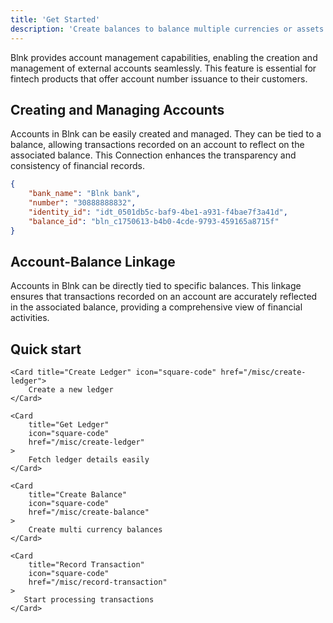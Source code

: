 ```yaml
---
title: 'Get Started'
description: 'Create balances to balance multiple currencies or assets.'
---
```


Blnk provides account management capabilities, enabling the creation and management of external accounts seamlessly. This feature is essential for fintech products that offer account number issuance to their customers.


## Creating and Managing Accounts

Accounts in Blnk can be easily created and managed. They can be tied to a balance, allowing transactions recorded on an account to reflect on the associated balance. This Connection enhances the transparency and consistency of financial records.

```json request
{
    "bank_name": "Blnk bank",
    "number": "30888888832",
    "identity_id": "idt_0501db5c-baf9-4be1-a931-f4bae7f3a41d",
    "balance_id": "bln_c1750613-b4b0-4cde-9793-459165a8715f"
}
```

## Account-Balance Linkage
Accounts in Blnk can be directly tied to specific balances. This linkage ensures that transactions recorded on an account are accurately reflected in the associated balance, providing a comprehensive view of financial activities.

## Quick start
<CardGroup>

    <Card title="Create Ledger" icon="square-code" href="/misc/create-ledger">
        Create a new ledger
    </Card>

    <Card
        title="Get Ledger"
        icon="square-code"
        href="/misc/create-ledger"
    >
        Fetch ledger details easily
    </Card>

    <Card
        title="Create Balance"
        icon="square-code"
        href="/misc/create-balance"
    >
        Create multi currency balances
    </Card>

    <Card
        title="Record Transaction"
        icon="square-code"
        href="/misc/record-transaction"
    >
       Start processing transactions
    </Card>

</CardGroup>
